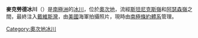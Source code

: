 '''麥克勞德冰川'''（{{lang-en|McLeod Glacier}}）是[[南極洲|南極洲]]的[[冰川|冰川]]，位於[[奧次地|奧次地]]，流經[[斯坦尼克斯嶺|斯坦尼克斯嶺]]和[[阿瑟森嶺|阿瑟森嶺]]之間，最終注入[[戴維斯灣|戴維斯灣]]，由[[美國|美國]]海軍拍攝照片，現時由[[南極條約體系|南極條約體系]]管理。

{{coord|69|22|S|158|22|E|source:GNIS|display=title}}

{{DEFAULTSORT:McLeod Glacier}}
[[Category:奧次地冰川|Category:奧次地冰川]]


{{OatesLand-geo-stub}}